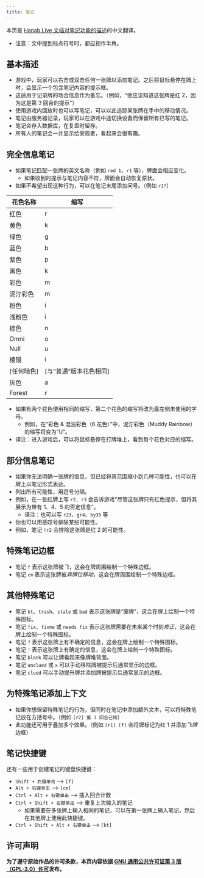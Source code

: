 ```yaml
---
title: 笔记
---
```


本页是 [Hanab Live 文档对笔记功能的描述](https://github.com/Hanabi-Live/hanabi-live/blob/main/docs/features.md#notes)的中文翻译。

- 注意：文中提到标点符号时，都应视作半角。

## 基本描述

- 游戏中，玩家可以右击或双击任何一张牌以添加笔记。之后将鼠标悬停在牌上时，会显示一个包含笔记内容的提示框。
- 这适用于记录牌的场合信息作为备忘。（例如，“他应该知道这张牌是红 2，因为这是第 3 回合的提示”）
- 使用游戏内回放时也可以写笔记，可以以此追踪某张牌在手中的移动情况。
- 笔记由服务器记录，玩家可以在游戏中途切换设备而保留所有已写的笔记。
- 笔记会存入数据库，在复盘时留存。
- 所有人的笔记会一并显示给旁观者，看起来会很有趣。

## 完全信息笔记

- 如果笔记匹配一张牌的英文名称（例如 `red 1`、`r1` 等），牌面会相应变化。
  - 如果收到的提示与笔记内容不符，牌面会自动恢复原状。
- 如果不希望出现这种行为，可以在笔记末尾添加问号。（例如 `r1?`）

| 花色名称   | 缩写                   |
| ---------- | ---------------------- |
| 红色       | r                      |
| 黄色       | k                      |
| 绿色       | g                      |
| 蓝色       | b                      |
| 紫色       | p                      |
| 黑色       | k                      |
| 彩色       | m                      |
| 泥泞彩色   | m                      |
| 粉色       | i                      |
| 浅粉色     | i                      |
| 棕色       | n                      |
| Omni       | o                      |
| Null       | u                      |
| 棱镜       | i                      |
| [任何暗色] | [与“普通”版本花色相同] |
| 灰色       | a                      |
| Forest     | r                      |

- 如果有两个花色使用相同的缩写，第二个花色的缩写将改为最左侧未使用的字母。
  - 例如，在“彩色 & 混浊彩色（6 花色）”中，泥泞彩色（Muddy Rainbow）的缩写将变为“U”。
- 译注：进入游戏后，可以将鼠标悬停在打牌堆上，看到每个花色对应的缩写。

## 部分信息笔记

- 如果你无法明确一张牌的信息，但已经将其范围缩小到几种可能性，也可以在牌上以笔记形式表达。
- 列出所有可能性，用逗号分隔。
- 例如，在一张红牌上写 `r2, r3` 会告诉游戏“尽管这张牌只有红色提示，但将其展示为带有 1、4、5 的否定信息”。
  - 译注：也可以写 `r23`、`gr4`、`by35` 等
- 你也可以用感叹号排除某些可能性。
- 例如，笔记 `!r2` 会排除这张牌是红 2 的可能性。

## 特殊笔记边框

- 笔记 `f` 表示这张牌被*飞*，这会在牌周围绘制一个特殊边框。
- 笔记 `cm` 表示这张牌被*弃牌位移动*，这会在牌周围绘制一个特殊边框。

## 其他特殊笔记

- 笔记 `kt`、`trash`、`stale` 或 `bad` 表示这张牌是“废牌”，这会在牌上绘制一个特殊图标。
- 笔记 `fix`、`fixme` 或 `needs fix` 表示这张牌需要在未来某个时刻*修正*，这会在牌上绘制一个特殊图标。
- 笔记 `?` 表示这张牌上有不确定的信息，这会在牌上绘制一个特殊图标。
- 笔记 `!` 表示这张牌上有确定的信息，这会在牌上绘制一个特殊图标。
- 笔记 `blank` 可以让牌看起来像牌堆背面。
- 笔记 `unclued` 或 `x` 可以手动移除牌被提示后通常显示的边框。
- 笔记 `clued` 可以手动提升牌并添加牌被提示后通常显示的边框。

## 为特殊笔记添加上下文

- 如果你想保留特殊笔记的行为，但同时在笔记中添加额外文本，可以将特殊笔记放在方括号中。（例如 `[r2] 第 3 回合已知`）
- 此功能还可用于叠加多个效果。（例如 `[r1] [f]` 会将牌标记为红 1 并添加*飞牌*边框）

## 笔记快捷键

还有一些用于创建笔记的键盘快捷键：

- `Shift + 右键单击` --> `[f]`
- `Alt + 右键单击` --> `[cm]`
- `Ctrl + Alt + 右键单击` --> 插入回合计数
- `Ctrl + Shift + 右键单击` --> 重复上次输入的笔记
  - 如果需要在多张牌上输入相同的笔记，可以在第一张牌上输入笔记，然后在其他牌上使用此快捷键。
- `Ctrl + Shift + Alt + 右键单击` --> `[kt]`

## 许可声明

**为了遵守原始作品的许可条款，本页内容依据 [GNU 通用公共许可证第 3 版（GPL-3.0）许可](https://www.gnu.org/licenses/gpl-3.0.html)发布。**

